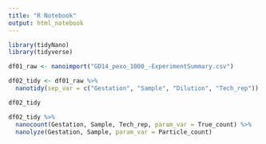 ```yaml
---
title: "R Notebook"
output: html_notebook
---
```

```r
library(tidyNano)
library(tidyverse)
```

```r

df01_raw <- nanoimport("GD14_pexo_1000_-ExperimentSummary.csv")

df02_tidy <- df01_raw %>% 
  nanotidy(sep_var = c("Gestation", "Sample", "Dilution", "Tech_rep"))

df02_tidy


```
```r
df02_tidy %>% 
  nanocount(Gestation, Sample, Tech_rep, param_var = True_count) %>% 
  nanolyze(Gestation, Sample, param_var = Particle_count)
```

